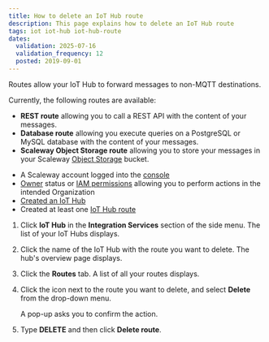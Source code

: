```yaml
---
title: How to delete an IoT Hub route
description: This page explains how to delete an IoT Hub route
tags: iot iot-hub iot-hub-route
dates:
  validation: 2025-07-16
  validation_frequency: 12
  posted: 2019-09-01
---
```




Routes allow your IoT Hub to forward messages to non-MQTT destinations.

Currently, the following routes are available:

 - **REST route** allowing you to call a REST API with the content of your messages.
 - **Database route** allowing you execute queries on a PostgreSQL or MySQL database with the content of your messages.
 - **Scaleway Object Storage route** allowing you to store your messages in your Scaleway [Object Storage](https://www.scaleway.com/en/object-storage/) bucket.

<Requirements />

- A Scaleway account logged into the [console](https://console.scaleway.com)
- [Owner](/iam/concepts/#owner) status or [IAM permissions](/iam/concepts/#permission) allowing you to perform actions in the intended Organization
- [Created an IoT Hub](/iot-hub/how-to/create-hub/)
- Created at least one [IoT Hub route](/iot-hub/how-to/create-route/)

1. Click **IoT Hub** in the **Integration Services** section of the side menu. The list of your IoT Hubs displays.
2. Click the name of the IoT Hub with the route you want to delete. The hub's overview page displays.
3. Click the **Routes** tab. A list of all your routes displays.
4. Click the <Icon name="more" /> icon next to the route you want to delete, and select **Delete** from the drop-down menu.
    <Lightbox image={image} alt="" />

    A pop-up asks you to confirm the action.
5. Type **DELETE** and then click **Delete route**.


